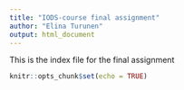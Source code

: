 ```yaml
---
title: "IODS-course final assignment"
author: "Elina Turunen"
output: html_document
---
```


This is the index file for the final assignment


```r
knitr::opts_chunk$set(echo = TRUE)
```
